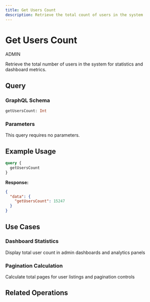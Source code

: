 ```yaml
---
title: Get Users Count
description: Retrieve the total count of users in the system
---
```



<div className="relative overflow-hidden rounded-xl border bg-gradient-to-br from-teal-500/10 via-emerald-500/10 to-cyan-500/10 p-8 backdrop-blur-sm mb-8">
  <div className="relative z-10">
    <div className="flex items-center gap-3 mb-4">
      <h1 className="text-3xl font-bold bg-gradient-to-r from-teal-400 to-emerald-400 bg-clip-text text-transparent">
        Get Users Count
      </h1>
      <div className="inline-flex items-center px-3 py-1 rounded-full text-xs font-medium bg-red-500/20 text-red-400 border border-red-500/30">
        ADMIN
      </div>
    </div>
    <p className="text-muted-foreground max-w-2xl">
      Retrieve the total number of users in the system for statistics and dashboard metrics.
    </p>
  </div>
</div>

## Query

<div className="relative overflow-hidden rounded-lg border border-teal-500/20 bg-gradient-to-br from-teal-500/5 to-emerald-500/5 p-6 my-6">
  <h3 className="text-lg font-semibold text-teal-400 mb-4">GraphQL Schema</h3>

```graphql
getUsersCount: Int
```
</div>

### Parameters

<div className="rounded-lg border border-emerald-500/20 bg-card p-6 my-6">
  <p className="text-sm text-muted-foreground">This query requires no parameters.</p>
</div>

## Example Usage

```graphql
query {
  getUsersCount
}
```

**Response:**
```json
{
  "data": {
    "getUsersCount": 15247
  }
}
```

## Use Cases

<div className="grid grid-cols-1 md:grid-cols-2 gap-4 my-6">
  <div className="rounded-lg border border-teal-500/20 bg-gradient-to-br from-teal-500/5 to-emerald-500/5 p-6">
    <h3 className="text-md font-semibold text-teal-400 mb-3">Dashboard Statistics</h3>
    <p className="text-sm text-muted-foreground">Display total user count in admin dashboards and analytics panels</p>
  </div>

  <div className="rounded-lg border border-emerald-500/20 bg-gradient-to-br from-emerald-500/5 to-cyan-500/5 p-6">
    <h3 className="text-md font-semibold text-emerald-400 mb-3">Pagination Calculation</h3>
    <p className="text-sm text-muted-foreground">Calculate total pages for user listings and pagination controls</p>
  </div>
</div>

## Related Operations

<Cards>
  <Card title="Get Paginated Users" href="/docs/api/user/get-paginated-users" />
  <Card title="Get User by ID" href="/docs/api/user/get-user-by-id" />
</Cards>

